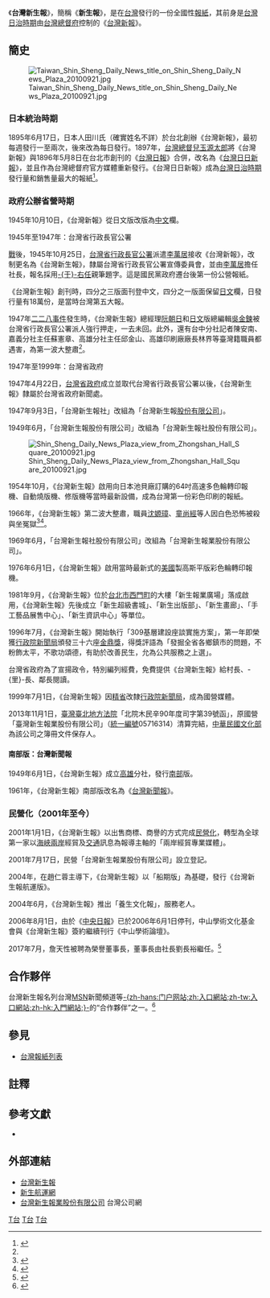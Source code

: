 {{Infobox Newspaper
| name = 台灣新生報<br/><small>{{lang|en|Taiwan Shin Sheng Daily News}}</small>
| type = [[日報|日報]]
| format = 寬版
| owners = 台灣新生報業股份有限公司
| chiefeditor =
| foundation = 1945年10月25日
| language = [[繁體中文|繁體中文]]
| price = [[新台幣|新台幣]]10元
| headquarters = [[台灣|台灣]][[臺北市|臺北市]]
| circulation = 
| website = {{url|http://www.tssdnews.com.tw/}}
}}

{{Infobox Company
| name=台灣新生報業股份有限公司
| logo=
| type=[[股份有限公司|非上市公司]]
| foundation=
| location=[[台灣|台灣]][[臺北市|臺北市]][[中山區_(臺北市)|中山區]][[復興北路|復興北路]]40號9樓
| key_people=創辦人：[[謝然之|謝然之]]<br>董事長：劉長裕<br>發行人：劉繼先
| products=《台灣新生報》、《台灣新生報航運版》
| slogan=兩岸新媒體 養生好寶典
| capital=[[新臺幣|新台幣]]2,000萬元
| major_shareholder=臺灣[[中華日報|中華日報]]社股份有限公司<br/>方正資訊股份有限公司
| homepage=
| footnotes=
}}

《'''台灣新生報'''》，簡稱《'''新生報'''》，是在[[台灣|台灣]]發行的一份全國性[[報紙|報紙]]，其前身是[[台灣日治時期|台灣日治時期]]由[[台灣總督府|台灣總督府]]控制的《[[台灣新報|台灣新報]]》。

==簡史==
[[File:Taiwan_Shin_Sheng_Daily_News_title_on_Shin_Sheng_Daily_News_Plaza_20100921.jpg|thumb]]
===日本統治時期===
1895年6月17日，日本人田川氏（確實姓名不詳）於台北創辦《台灣新報》，最初每週發行一至兩次，後來改為每日發行。1897年，[[台灣總督|台灣總督]][[兒玉源太郎|兒玉源太郎]]將《台灣新報》與1896年5月8日在台北市創刊的《[[台灣日報|台灣日報]]》合併，改名為《[[台灣日日新報|台灣日日新報]]》，並且作為台灣總督府官方媒體重新發行。《台灣日日新報》成為[[台灣日治時期|台灣日治時期]]發行量和銷售量最大的報紙<ref name="辛廣偉">{{Cite book|author=辛廣偉|title=《台灣出版史》|publisher=[[河北教育出版社|河北教育出版社]]|location=[[石家庄市|石家庄市]]|year=2000|isbn=7543439964|language=zh-cn|accessdate=2013-07-19}}</ref>。

===政府公辦省營時期===
1945年10月10日，《台灣新報》從日文版改版為[[中文|中文]]欄。
; 1945年至1947年：台灣省行政長官公署
[[太平洋戰爭|戰]]後，1945年10月25日，[[台灣省行政長官公署|台灣省行政長官公署]]派遣[[李萬居|李萬居]]接收《台灣新報》，改制更名為《台灣新生報》，隸屬台灣省行政長官公署宣傳委員會，並由[[李萬居|李萬居]]擔任社長，報名採用[[于右任|-{于}-右任]]親筆題字。這是國民黨政府遷台後第一份公營報紙。

《台灣新生報》創刊時，四分之三版面刊登中文，四分之一版面保留[[日文|日文]]欄，日發行量有18萬份，是當時台灣第五大報。

1947年[[二二八事件|二二八事件]]發生時，《台灣新生報》總經理[[阮朝日|阮朝日]]和[[日文|日文]]版總編輯[[吳金鍊|吳金鍊]]被台灣省行政長官公署派人強行押走，一去未回。此外，還有台中分社記者陳安南、嘉義分社主任蘇憲章、高雄分社主任邱金山、高雄印刷廠廠長林界等臺灣籍職員都遇害，為第一波大整肅<ref name="李禎祥"/>。

; 1947年至1999年：台灣省政府
1947年4月22日，[[台灣省政府|台灣省政府]]成立並取代台灣省行政長官公署以後，《台灣新生報》隸屬於台灣省政府新聞處。

1947年9月3日，「台灣新生報社」改組為「台灣新生報[[股份有限公司|股份有限公司]]」。

1949年6月，「台灣新生報股份有限公司」改組為「台灣新生報社股份有限公司」。

[[File:Shin_Sheng_Daily_News_Plaza_view_from_Zhongshan_Hall_Square_20100921.jpg|thumb]]

1954年10月，《台灣新生報》啟用向日本池貝廠訂購的64吋高速多色輪轉印報機、自動燒版機、修版機等當時最新設備，成為台灣第一份彩色印刷的報紙。

1966年，《台灣新生報》第二波大整肅，職員[[沈嫄璋|沈嫄璋]]、[[童尚經|童尚經]]等人因白色恐怖被殺與坐冤獄<ref name="李禎祥">{{cite journal |author=李禎祥|title=〈稿費資助政治犯 童常主編被槍決〉|journal=《[[新台灣新聞週刊|新台灣新聞週刊]]》|issue=第614期|date=2007-12-26|publisher=本土文化事業有限公司|location=台灣|language=zh-tw}}</ref><ref name="戴獨行">{{cite book |author=戴獨行|title=《白色角落》|chapter=〈六、七零年代政治殺戒大觀〉|date=1998|publisher=人間出版社|location=台灣|language=zh-tw|isbn=9578660537}}</ref>。

1969年6月，「台灣新生報社股份有限公司」改組為「台灣新生報業股份有限公司」。

1976年6月1日，《台灣新生報》啟用當時最新式的[[美國|美國]]製高斯平版彩色輪轉印報機。

1981年9月，《台灣新生報》位於[[台北市|台北市]][[西門町|西門町]]的大樓「新生報業廣場」落成啟用，《台灣新生報》先後成立「新生超級書城」、「新生出版部」、「新生畫廊」、「手工藝品展售中心」、「新生資訊中心」等單位。

1996年7月，《台灣新生報》開始執行「309基層建設座談實施方案」，第一年即榮獲[[行政院新聞局|行政院新聞局]]頒發三十六座[[金鼎獎|金鼎獎]]，得獎評語為「發掘全省各鄉鎮市的問題，不粉飾太平，不歌功頌德，有助於改善民生，允為公共服務之上選」。

台灣省政府為了宣揚政令，特別編列經費，免費提供《台灣新生報》給村長、-{里}-長、鄰長閱讀。

1999年7月1日，《台灣新生報》因[[精省|精省]]改隸[[行政院新聞局|行政院新聞局]]，成為國營媒體。

2013年11月1日，[[臺灣臺北地方法院|臺灣臺北地方法院]]「北院木民辛90年度司字第39號函」，原國營「臺灣新生報業股份有限公司」（[[統一編號|統一編號]]05716314）清算完結，[[中華民國文化部|中華民國文化部]]為該公司之簿冊文件保存人。

====南部版：台灣新聞報====
{{See also|台灣新聞報}}
1949年6月1日，《台灣新生報》成立[[高雄|高雄]]分社，發行[[台灣南部|南部]]版。

1961年，《台灣新生報》南部版改名為《[[台灣新聞報|台灣新聞報]]》。

===民營化（2001年至今）===
2001年1月1日，《台灣新生報》以出售商標、商譽的方式完成[[民營化|民營化]]，轉型為全球第一家以[[海峽兩岸|海峽兩岸]]經貿及[[交通|交通]]訊息為報導主軸的「兩岸經貿專業媒體」。

2001年7月17日，民營「台灣新生報業股份有限公司」設立登記。

2004年，在趙仁蓉主導下，《台灣新生報》以「船期版」為基礎，發行《台灣新生報航運版》。

2004年6月，《台灣新生報》推出「養生文化報」，服務老人。

2006年8月1日，由於《[[中央日報|中央日報]]》已於2006年6月1日停刊，中山學術文化基金會與《台灣新生報》簽約繼續刊行《中山學術論壇》。

2017年7月，詹天性被聘為榮譽董事長，董事長由社長劉長裕繼任。<ref>{{cite news |url=https://tw.news.yahoo.com/本報董事長交接-劉長裕接任-160000234--finance.html |date=2017-07-15 |work=台灣新生報 |via=Yahoo!新聞 |author=劉立農 |title=本報董事長交接 劉長裕接任}}</ref>

==合作夥伴==
台灣新生報名列台灣[[MSN|MSN]]新聞頻道等[[门户网站|-{zh-hans:门户网站;zh:入口網站;zh-tw:入口網站;zh-hk:入門網站;}-]]的“合作夥伴”之一。<ref>{{Cite web|url=http://news.msn.com.tw/default.aspx|title=MSN 新聞頻道首頁|publisher=台灣[[MSN|MSN]]|accessdate=2013-11-13|archive-url=https://web.archive.org/web/20131109144802/http://news.msn.com.tw/default.aspx|archive-date=2013-11-09|dead-url=yes}}</ref>

==參見==
*[[台灣報紙列表|台灣報紙列表]]

==註釋==
{{Reflist}}

==參考文獻==
{{refbegin}}
* {{cite book|author=陳淑芳 主編|title=《媒體她最行2》|url=|work=|publisher=[[銘傳大學|銘傳大學]]銘報出版社|page=“第十三篇：〈台灣新生報董事長 趙仁蓉〉”|date=2004-03-26<!--|language=zh-tw-->}}
{{refend}}

== 外部連結 ==
{{commonscat|Taiwan Shin Sheng Daily News}}
* [http://www.tssdnews.com.tw 台灣新生報] {{Wayback|url=http://www.tssdnews.com.tw/ |date=20210219173449 }}
* [https://web.archive.org/web/20190714024530/http://www.tssp.com.tw/ 新生航運網]
* [https://www.twincn.com/item.aspx?no=12880590 台灣新生報業股份有限公司] {{Wayback|url=https://www.twincn.com/item.aspx?no=12880590 |date=20210824003600 }} 台灣公司網

{{ROC Newspaper}}
{{移轉民營之中華民國公營事業}}
{{Authority control}}

[[Category:臺灣中文報紙|T台]]
[[Category:總部位於臺北市中山區的工商業機構|T台]]
[[Category:1945年成立的公司|T台]]